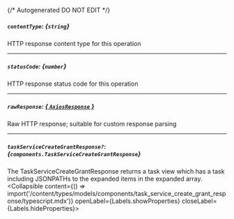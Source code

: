 {/* Autogenerated DO NOT EDIT  */}

##### `contentType`: *{`string`}*
HTTP response content type for this operation

---
##### `statusCode`: *{`number`}*
HTTP response status code for this operation

---
##### `rawResponse`: [*{ `AxiosResponse` }*](https://axios-http.com/docs/res_schema)
Raw HTTP response; suitable for custom response parsing

---
##### `taskServiceCreateGrantResponse?`: *{`components.TaskServiceCreateGrantResponse`}*
The TaskServiceCreateGrantResponse returns a task view which has a task including JSONPATHs to the expanded items in the expanded array.
<Collapsible content={() => import('/content/types/models/components/task_service_create_grant_response/typescript.mdx')} openLabel={Labels.showProperties} closeLabel={Labels.hideProperties}>
</Collapsible>


